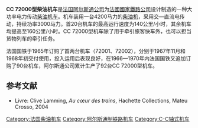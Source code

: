{{Infobox Locomotive
| name = CC 72000
| image = CC72084 7 juin 2009 gare de lison 05.jpg
| caption = CC 72084号机车
| type = [[柴油机车|柴油机车]]
| origin = {{FRA}}
| builder = [[阿尔斯通公司|阿尔斯通公司]]<br/>[[阿尔萨斯机械制造公司|阿尔萨斯机械制造公司]]
| buildmodel = CC 72000
| serialnumber = CC 72001 ～ 72092
| builddate = 1965年—1967年
| totalproduction  = 92台
| user = [[法國國家鐵路公司|法國國家鐵路公司]]
| railroad = 
| gauge = 1,435毫米
| trucks = 
| bogies = 
| wheeldiameter = 
| axleload = 
| wheelbase = 
| minimumcurve = 
| length = 
| width = 
| height = 
| framesize = 
| weight = 
| fueltype = 
| fuelcap = 
| lubecap = 
| coolantcap = 
| watercap = 
| sandcap = 
| consumption = 
| watercons =
| primemover = 
| rpmrange = 
| enginepower = 
| enginetype = 
| transmission = 交—直流电
| aspiration = 
| displacement = 
| alternator = 
| generator =  
| cylindercount = 
| cylindersize = 
| tractionmotors = 
| topspeed = 140 / 160 公里/小时
| sustainedspeed = 
| poweroutput = 2,250千瓦
| tractiveeffort = 
| locobrakes = 
| locobrakepower = 
| locobrakeforce = 
| trainbrakes = 
| safety = 
| notes =
}}
'''CC 72000型柴油机车'''是[[法国|法国]][[阿尔斯通公司|阿尔斯通公司]]为[[法國國家鐵路公司|法國國家鐵路公司]]设计制造的一种大功率电力传动[[柴油机车|柴油机车]]。机车装用一台4200马力的[[柴油机|柴油机]]，采用交—直流电传动，持续功率3000马力。首20台机车的最高运行速度为140公里/小时，其余机车均提高至160公里/小时。CC 72000型机车除了用于牵引旅客快车外，也可以担当货物列车的牵引任务。

法国国铁于1965年订购了首两台机车（72001、72002），分别于1967年11月和1968年初交付使用，投入运用后表现良好，在1966—1970年内法国国铁又追加订购了90台机车，阿尔斯通公司累计生产了92台CC 72000型机车。

==参考文献==
* Livre: Clive Lamming, ''Au cœur des trains'', Hachette Collections, Mateu Crosso, 2004

{{SNCF locomotives}}

[[Category:法国柴油机车|Category:法国柴油机车]]
[[Category:阿尔斯通制铁路机车|Category:阿尔斯通制铁路机车]]
[[Category:C-C轴式机车|Category:C-C轴式机车]]